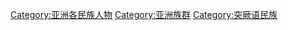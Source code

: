 {{Commons category|Tatar people}}

[[Category:亚洲各民族人物|Category:亚洲各民族人物]]
[[Category:亚洲族群|Category:亚洲族群]]
[[Category:突厥语民族|Category:突厥语民族]]